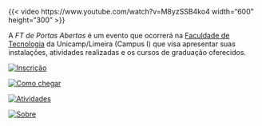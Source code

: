 ::: {.centerText}
<!--  ![](./assets/cluster.jpg){width=40%} -->
{{< video https://www.youtube.com/watch?v=M8yzSSB4ko4 width="600" height="300" >}}
:::

::: {.column-page}

::: {.centerText}
A *FT de Portas Abertas* é um evento que ocorrerá na [Faculdade de Tecnologia](../localizacao/localizacao.qmd) da Unicamp/Limeira (Campus I) que visa apresentar suas instalações, atividades realizadas e os cursos de graduação oferecidos.
:::

::: {.centerText}

::: {.grid}

::: {.g-col-5}
[![Inscrição](inscricao/inscricao.svg)](inscricao/inscricao.qmd)
:::

::: {.g-col-2}
:::

::: {.g-col-5}
[![Como chegar](localizacao/localizacao.svg)](localizacao/localizacao.qmd)
:::

:::


::: {.grid}

::: {.g-col-5}
[![Atividades](atividades/atividades.svg)](atividades/atividades.qmd)
:::

::: {.g-col-2}
:::

::: {.g-col-5}
[![Sobre](sobre/sobre.svg)](sobre/sobre.qmd)
:::

:::

:::

:::